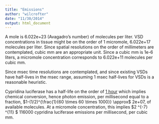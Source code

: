 ```yaml
---
title: "Emissions"
author: "wilcrofter"
date: "11/30/2014"
output: html_document
---
```


A mole is 6.022e+23 (Avagadro's number) of molecules per liter. VSD concentrations in tissue might be on the order of 1 micromole, 6.022e+17  molecules per liter. Since spatial resolutions on the order of millimeters are contemplated, cubic mm are an appropriate unit. Since a cubic mm is 1e-6 liters, a micromole concentration corresponds to 6.022e+11 molecules per cubic mm.

Since msec time resolutions are contemplated, and since existing VSDs have half-lives in the msec range, assuming 1 msec half-lives for VSDs is a reasonable heuristic.   

Cypridina luciferase has a half-life on the order of [1 hour](http://www.piercenet.com/product/pierce-cypridina-luciferase-glow-assay-kit) which implies chemical conversion, hence photon emission, per millisecond equal to a fraction, $1-(1/2)^{\frac{1}{60 \times 60 \times 1000}} \approx$ 2e+07, of available molecules. At a micromole concentration, this implies $2 \times 10^{-7} \times 6.022 \times 10^{11} \approx $ 116000 cypridina luciferase emissions per millisecond, per cubic mm.

